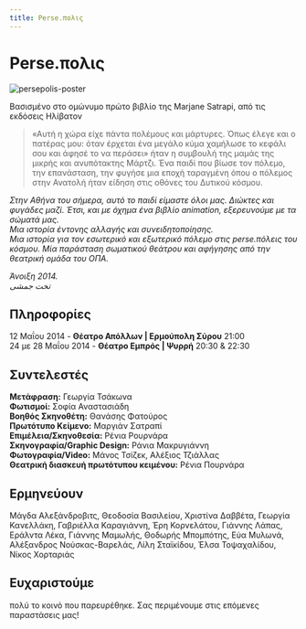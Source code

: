 ```yaml
---
title: Perse.πολις
---
```


<Seo 
  title="Perse.πολις"
  description="Μια παράσταση σωματικού θεάτρου και αφήγησης βασισμένη στο Persepolis της Marjane Satrapi. Για τον εσωτερικό και εξωτερικό πόλεμο στις perse.πόλεις του κόσμου."
  image="https://theatrikiopa.vercel.app/img/persepolis/poster.jpg"
  imageAlt="Αφίσα της παράστασης Perse.πολις"
  url="https://theatrikiopa.vercel.app/parastaseis/2014/persepolis"
/>

# Perse.πολις
![persepolis-poster](/img/persepolis/poster.jpg)

Βασισμένο στο ομώνυμο πρώτο βιβλίο της Marjane Satrapi, από τις εκδόσεις Ηλίβατον

> «Αυτή η χώρα είχε πάντα πολέμους και μάρτυρες. Όπως έλεγε και ο πατέρας μου: όταν έρχεται ένα μεγάλο κύμα χαμήλωσε το κεφάλι σου και άφησέ το να περάσει» ήταν η συμβουλή της μαμάς της μικρής και ανυπότακτης Μάρτζι. Ένα παιδί που βίωσε τον πόλεμο, την επανάσταση, την φυγήσε μια εποχή ταραγμένη όπου ο πόλεμος στην Ανατολή ήταν είδηση στις οθόνες του Δυτικού κόσμου.

*Στην Αθήνα του σήμερα,  αυτό το παιδί είμαστε όλοι μας. Διώκτες και φυγάδες μαζί. Έτσι, και με όχημα ένα βιβλίο animation, εξερευνούμε με τα σώματά μας.*  
*Mια ιστορία έντονης αλλαγής και συνειδητοποίησης.*  
*Μια ιστορία για τον εσωτερικό και εξωτερικό πόλεμο στις perse.πόλεις του κόσμου. Mία παράσταση σωματικού θεάτρου και αφήγησης από την θεατρική ομάδα του ΟΠΑ.*

<ResponsiveYouTube videoId="8g0-8pirxI8"/>

*Άνοιξη 2014.*  
*تخت جمشی*

## Πληροφορίες
12 Μαΐου 2014 - **Θέατρο Απόλλων | Ερμούπολη Σύρου** 21:00  
24 με 28 Μαΐου 2014 - **Θέατρο Εμπρός | Ψυρρή** 20:30 & 22:30

## Συντελεστές
**Μετάφραση:** Γεωργία Τσάκωνα  
**Φωτισμοί:** Σοφία Αναστασιάδη  
**Βοηθός Σκηνοθέτη:** Θανάσης Φατούρος  
**Πρωτότυπο Κείμενο:** Μαργιάν Σατραπί  
**Επιμέλεια/Σκηνοθεσία:** Ρένια Pουρνάρα  
**Σκηνογραφία/Graphic Design:** Ράνια Μακρυγιάννη  
**Φωτογραφία/Video:** Μάνος Τσίζεκ, Αλέξιος Τζιάλλας  
**Θεατρική διασκευή πρωτότυπου κειμένου:** Ρένια Πουρνάρα

## Ερμηνεύουν
Μάγδα Αλεξάνδροβιτς, Θεοδοσία Βασιλείου, Χριστίνα Δαββέτα, Γεωργία Κανελλάκη, Γαβριέλλα Καραγιάννη, Έρη Κορνελάτου, Γιάννης Λάπας, Εράλντα Λέκα, Γιάννης Μαμωλής, Θοδωρής Μπομπότης, Εύα Μυλωνά, Αλέξανδρος Νούσκας-Βαρελάς, Λίλη Σταϊκίδου, Έλσα Τοψαχαλίδου, Νίκος Χορταριάς

## Ευχαριστούμε
πολύ το κοινό που παρευρέθηκε. Σας περιμένουμε στις επόμενες παραστάσεις μας!

<ResponsiveYouTube videoId="Rifjlb9HhWs"/>
